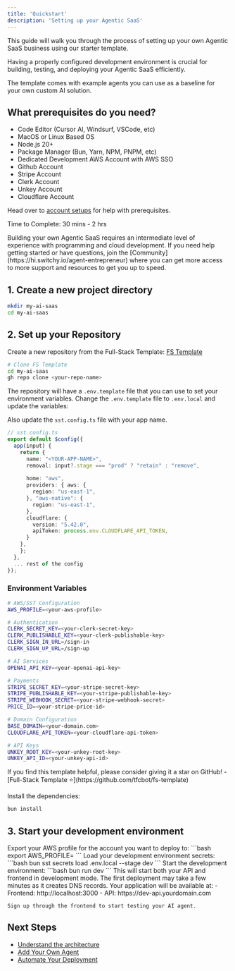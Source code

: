 ```yaml
---
title: 'Quickstart'
description: 'Setting up your Agentic SaaS'
---
```


This guide will walk you through the process of setting up your own Agentic SaaS business using our starter template.

Having a properly configured development environment is crucial for building, testing, and deploying your Agentic SaaS efficiently.

The template comes with example agents you can use as a baseline for your own custom AI solution.

## What prerequisites do you need? 

- Code Editor (Cursor AI, Windsurf, VSCode, etc)
- MacOS or Linux Based OS
- Node.js 20+
- Package Manager (Bun, Yarn, NPM, PNPM, etc)
- Dedicated Development AWS Account with AWS SSO
- Github Account
- Stripe Account 
- Clerk Account 
- Unkey Account 
- Cloudflare Account

Head over to [account setups](/starter-template/guides/account-setups) for help with prerequisites.

Time to Complete: 30 mins - 2 hrs


<Note>
  Building your own Agentic SaaS requires an intermediate level of experience with programming and cloud development. 
  If you need help getting started or have questions, join the [Community](https://hi.switchy.io/agent-entrepreneur) where you can get more access to more support and resources to get you up to speed.
</Note>


## 1. Create a new project directory

```bash
mkdir my-ai-saas
cd my-ai-saas
```

## 2. Set up your Repository

Create a new repository from the Full-Stack Template: [FS Template](https://github.com/new?template_name=fs-template&template_owner=tfcbot)

```bash
# Clone FS Template
cd my-ai-saas
gh repo clone <your-repo-name>
```

The repository will have a `.env.template` file that you can use to set your environment variables. Change the `.env.template` file to `.env.local` and update the variables:

Also update the `sst.config.ts` file with your app name. 

```typescript
// sst.config.ts
export default $config({
  app(input) {
    return {
      name: "<YOUR-APP-NAME>",
      removal: input?.stage === "prod" ? "retain" : "remove",
      
      home: "aws",
      providers: { aws: {
        region: "us-east-1",
      }, "aws-native": {
        region: "us-east-1",
      }, 
      cloudflare: {
        version: "5.42.0",
        apiToken: process.env.CLOUDFLARE_API_TOKEN,
      }
    },
    };
  },
  ... rest of the config
});
```

### Environment Variables
```bash
# AWS/SST Configuration
AWS_PROFILE=<your-aws-profile>

# Authentication
CLERK_SECRET_KEY=<your-clerk-secret-key>
CLERK_PUBLISHABLE_KEY=<your-clerk-publishable-key>
CLERK_SIGN_IN_URL=/sign-in
CLERK_SIGN_UP_URL=/sign-up

# AI Services
OPENAI_API_KEY=<your-openai-api-key>

# Payments
STRIPE_SECRET_KEY=<your-stripe-secret-key>
STRIPE_PUBLISHABLE_KEY=<your-stripe-publishable-key>
STRIPE_WEBHOOK_SECRET=<your-stripe-webhook-secret>
PRICE_ID=<your-stripe-price-id>

# Domain Configuration
BASE_DOMAIN=<your-domain.com>
CLOUDFLARE_API_TOKEN=<your-cloudflare-api-token>

# API Keys
UNKEY_ROOT_KEY=<your-unkey-root-key>
UNKEY_API_ID=<your-unkey-api-id>
```

<Note>
  If you find this template helpful, please consider giving it a star on GitHub!
  - [Full-Stack Template ⭐](https://github.com/tfcbot/fs-template)
</Note>

Install the dependencies:

```bash
bun install
```

## 3. Start your development environment

<Steps>
  <Step title="Set AWS Profile">
    Export your AWS profile for the account you want to deploy to:
    ```bash
    export AWS_PROFILE=<your-aws-profile>
    ```
  </Step>

  <Step title="Load Environment Secrets">
    Load your development environment secrets:
    ```bash
    bun sst secrets load .env.local --stage dev
    ```
  </Step>

  <Step title="Start Development Environment">
    Start the development environment:
    ```bash
    bun run dev
    ```
    This will start both your API and frontend in development mode. The first deployment may take a few minutes as it creates DNS records.
  </Step>

  <Step title="Access Your Application">
    Your application will be available at:
    - Frontend: http://localhost:3000
    - API: https://dev-api.yourdomain.com

    Sign up through the frontend to start testing your AI agent.
  </Step>
</Steps>

## Next Steps

- [Understand the architecture](/starter-template/concepts/architecture)
- [Add Your Own Agent](/starter-template/guides/adding-agents)
- [Automate Your Deployment](/starter-template/guides/automate-deployments)

